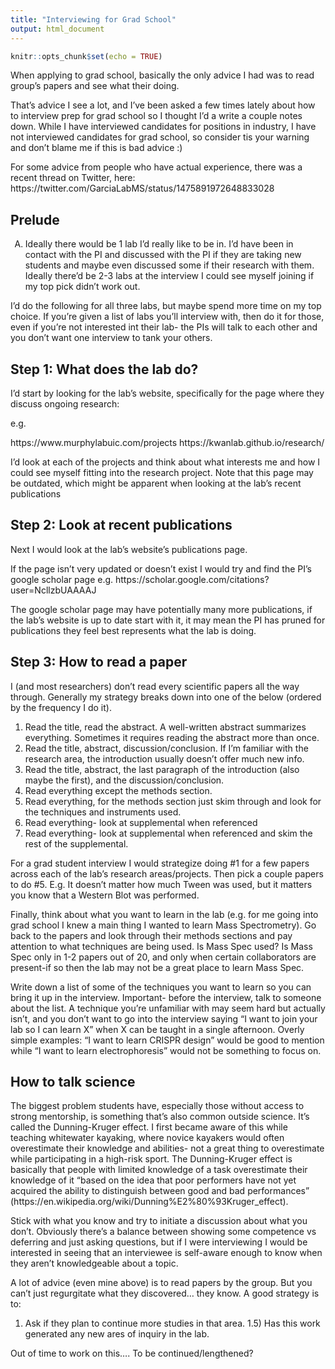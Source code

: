 ```yaml
---
title: "Interviewing for Grad School"
output: html_document
---
```


```r
knitr::opts_chunk$set(echo = TRUE)
```

When applying to grad school, basically the only advice I had was to read group's papers and see what their doing.

That's advice I see a lot, and I've been asked a few times lately about how to interview prep for grad school so I thought I'd a write a couple notes down. While I have interviewed candidates for positions in industry, I have not interviewed candidates for grad school, so consider tis your warning and don't blame me if this is bad advice :)

For some advice from people who have actual experience, there was a recent thread on Twitter, here: https://twitter.com/GarciaLabMS/status/1475891972648833028

## Prelude

A) Ideally there would be 1 lab I'd really like to be in. I'd have been in contact with the PI and discussed with the PI if they are taking new students and maybe even discussed some if their research with them. Ideally there'd be 2-3 labs at the interview I could see myself joining if my top pick didn't work out.

I'd do the following for all three labs, but maybe spend more time on my top choice. If you're given a list of labs you'll interview with, then do it for those, even if you're not interested int their lab- the PIs will talk to each other and you don't want one interview to tank your others.

## Step 1: What does the lab do?

I'd start by looking for the lab's website, specifically for the page where they discuss ongoing research:

e.g.

https://www.murphylabuic.com/projects
https://kwanlab.github.io/research/

I'd look at each of the projects and think about what interests me and how I could see myself fitting into the research project.
Note that this page may be outdated, which might be apparent when looking at the lab's recent publications

## Step 2: Look at recent publications

Next I would look at the lab's website's publications page.

If the page isn't very updated or doesn't exist I would try and find the PI's google scholar page e.g. https://scholar.google.com/citations?user=NcllzbUAAAAJ 

The google scholar page may have potentially many more publications, if the lab's website is up to date start with it, it may mean the PI has pruned for publications they feel best represents what the lab is doing.

## Step 3: How to read a paper

I (and most researchers) don't read every scientific papers all the way through. Generally my strategy breaks down into one of the below (ordered  by the frequency I do it).

1) Read the title, read the abstract. A well-written abstract summarizes everything. Sometimes it requires reading the abstract more than once.
2) Read the title, abstract, discussion/conclusion. If I'm familiar with the research area, the introduction usually doesn't offer much new info.
3) Read the title, abstract, the last paragraph of the introduction (also maybe the first), and the discussion/conclusion.
4) Read everything except the methods section.
5) Read everything, for the methods section just skim through and look for the techniques and instruments used.
6) Read everything- look at supplemental when referenced
7) Read everything- look at supplemental when referenced and skim the rest of the supplemental.


For a grad student interview I would strategize doing #1 for a few papers across each of the lab's research areas/projects.
Then pick a couple papers to do #5. E.g. It doesn't matter how much Tween was used, but it matters you know that a Western Blot was performed.

Finally, think about what you want to learn in the lab (e.g. for me going into grad school I knew a main thing I wanted to learn Mass Spectrometry). Go back to the papers and look through their methods sections and pay attention to what techniques are being used. Is Mass Spec used? Is Mass Spec only in 1-2 papers out of 20, and only when certain collaborators are present-if so then the lab may not be a great place to learn Mass Spec.

Write down a list of some of the techniques you want to learn so you can bring it up in the interview.  Important- before the interview, talk to someone about the list. A technique you're unfamiliar with may seem hard but actually isn't, and you don't want to go into the interview saying "I want to join your lab so I can learn X" when X can be taught in a single afternoon. Overly simple examples: "I want to learn CRISPR design" would be good to mention while "I want to learn electrophoresis" would not be something to focus on.

## How to talk science

The biggest problem students have, especially those without access to strong mentorship, is something that's also common outside science. It's called the Dunning-Kruger effect. I first became aware of this while teaching whitewater kayaking, where novice kayakers would often overestimate their knowledge and abilities- not a great thing to overestimate while participating in a high-risk sport.
The Dunning-Kruger effect is basically that people with limited knowledge of a task overestimate their knowledge of it "based on the idea that poor performers have not yet acquired the ability to distinguish between good and bad performances"
(https://en.wikipedia.org/wiki/Dunning%E2%80%93Kruger_effect).

Stick with what you know and try to initiate a discussion about what you don't. Obviously there's a balance between showing some competence vs deferring and just asking questions, but if I were interviewing I would be interested in seeing that an interviewee is self-aware enough to know when they aren't knowledgeable about a topic.

A lot of advice (even mine above) is to read papers by the group. But you can't just regurgitate what they discovered... they know. A good strategy is to:

1) Ask if they plan to continue more studies in that area.
1.5) Has this work generated any new ares of inquiry in the lab.


Out of time to work on this.... To be continued/lengthened?
